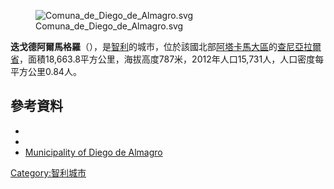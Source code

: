{{about|智利城市|同名的歷史人物|迭戈·德·阿爾馬格羅}}
[[Image:Comuna_de_Diego_de_Almagro.svg|right]]

{{Coord|26|23|28|S|70|2|45|W|display=title}}

'''迭戈德阿爾馬格羅'''（{{lang-es|Diego de Almagro}}），是[[智利|智利]]的城市，位於該國北部[[阿塔卡馬大區|阿塔卡馬大區]]的[[查尼亞拉爾省|查尼亞拉爾省]]，面積18,663.8平方公里，海拔高度787米，2012年人口15,731人，人口密度每平方公里0.84人。

==參考資料==
*{{Cite web |url=http://www.diegodalmagro.cl/ |title=Municipality of Diego de Almagro |accessdate=4 November 2010 |language=es |deadurl=yes |archiveurl=https://web.archive.org/web/20110707010001/http://www.diegodalmagro.cl/ |archivedate=2011-07-07}}
*{{cite web |url= http://www.ine.cl/canales/chile_estadistico/censos_poblacion_vivienda/censo_pobl_vivi.php |title= National Statistics Institute |accessdate= 3 November 2010 |language= es |archive-date= 2010-12-20 |archive-url= https://web.archive.org/web/20101220210200/http://www.ine.cl/canales/chile_estadistico/censos_poblacion_vivienda/censo_pobl_vivi.php |dead-url= no }}
*[https://web.archive.org/web/20110707010001/http://www.diegodalmagro.cl/ Municipality of Diego de Almagro]

{{Chile-geo-stub}}
[[Category:智利城市|Category:智利城市]]